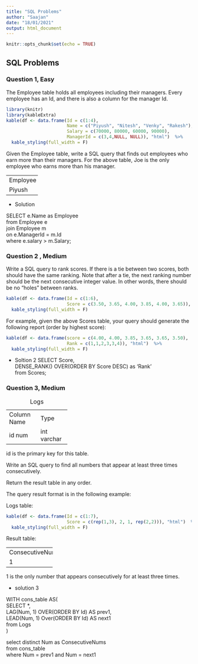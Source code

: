 ---
title: "SQL Problems"
author: "Saajan"
date: "18/01/2021"
output: html_document
---

```{r setup, include=FALSE}
knitr::opts_chunk$set(echo = TRUE)
```

## SQL Problems


### Question 1, Easy

The Employee table holds all employees including their managers. Every employee has an Id, and there is also a column for the manager Id.

```{r echo= F, warning=F,message=F}
library(knitr)
library(kableExtra)
kable(df <- data.frame(Id = c(1:4),
                       Name = c("Piyush", "Nitesh", "Venky", "Rakesh"),
                       Salary = c(70000, 80000, 60000, 90000),
                       ManagerId = c(3,4,NULL, NULL)), "html")  %>%
  kable_styling(full_width = F)

```



Given the Employee table, write a SQL query that finds out employees who earn more than their managers. For the above table, Joe is the only employee who earns more than his manager.

+----------+
| Employee  |
+----------+
| Piyush    |
+----------+

* Solution

SELECT e.Name as Employee <br/>
from Employee e <br/>
join Employee m <br/>
on e.ManagerId = m.Id <br/>
where e.salary > m.Salary;


### Question 2 , Medium
Write a SQL query to rank scores. If there is a tie between two scores, both should have the same ranking. Note that after a tie, the next ranking number should be the next consecutive integer value. In other words, there should be no "holes" between ranks.


```{r echo= F, warning=F,message=F}

kable(df <- data.frame(Id = c(1:6),
                       Score = c(3.50, 3.65, 4.00, 3.85, 4.00, 3.65)), "html")  %>%
  kable_styling(full_width = F)

```


For example, given the above Scores table, your query should generate the following report (order by highest score):



```{r echo= F, warning=F,message=F}

kable(df <- data.frame(score = c(4.00, 4.00, 3.85, 3.65, 3.65, 3.50),
                       Rank = c(1,1,2,3,3,4)), "html")  %>%
  kable_styling(full_width = F)

```



* Soltion 2
SELECT Score, <br/>
       DENSE_RANK() OVER(ORDER BY Score DESC) as 'Rank' <br/>
from Scores;


### Question 3, Medium

Table: Logs


+-------------+---------+
| Column Name | Type    |
+-------------+---------+
| id          | int     |
| num         | varchar |
+-------------+---------+


id is the primary key for this table.
 

Write an SQL query to find all numbers that appear at least three times consecutively.

Return the result table in any order.

The query result format is in the following example:


Logs table:


```{r echo= F, warning=F,message=F}

kable(df <- data.frame(Id = c(1:7),
                       Score = c(rep(1,3), 2, 1, rep(2,2))), "html")  %>%
  kable_styling(full_width = F)

```



Result table:

+-----------------+
| ConsecutiveNums |
+-----------------+
| 1               |
+-----------------+

1 is the only number that appears consecutively for at least three times.

* solution 3


WITH cons_table AS( <br/>
SELECT *, <br/>
    LAG(Num, 1) OVER(ORDER BY Id) AS prev1, <br/>
    LEAD(Num, 1) Over(ORDER BY Id) AS next1 <br/>
    from Logs <br/>
)

select distinct Num as ConsecutiveNums <br/>
from cons_table <br/>
where Num = prev1 and Num = next1 <br/>


